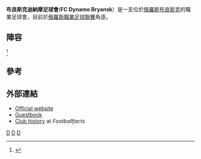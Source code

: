 {{Infobox football club
|clubname = 布良斯克迪納摩足球會
|image    = <!-- 檔案不存在 [[File:Logo_of_FC_Dynamo_Bryansk.png|100px]] ，可從英文維基百科取得 -->
|fullname = Football Club<br>Dynamo-Bryansk
|nickname = ''Blue-and-white, Partizany (Guerrillas), Dinamiki (Loudspeakers), Brianskie volki (Bryansk wolves)''
|founded  = {{Start date and age|1931}}
|ground   = [[布良斯克|布良斯克]][[Dynamo_Stadium,_Bryansk|Dynamo Stadium]]
|capacity = 10 100
|owner = [[Bryansk|Bryansk]] / [[Bryansk_Oblast|Bryansk Oblast]]
|chairman = Dmitri Mitt
|manager  = [[Yuri_Bykov|Yuri Bykov]]
 |league   = [[俄羅斯職業足球聯賽|俄羅斯職業足球聯賽]]|
 |season   = 2021–22 |
 |position = 俄乙3組，第 3 位|
 |pattern_la1=|pattern_b1=|pattern_ra1=
 |leftarm1=0000ee|body1=0000ff|rightarm1=0000ee|shorts1=0000ee|socks1=0000ee
 |pattern_la2=|pattern_b2=|pattern_ra2=
 |leftarm2=FFFFFF|body2=f1f1f1|rightarm2=FFFFFF|shorts2=FFFFFF|socks2=FFFFFF|
 |pattern_la3=|pattern_b3=|pattern_ra3=
 |leftarm3=22222a|body3=22222a|rightarm3=22222a|shorts3=22222a|socks3=703aaa
}}
'''布良斯克迪納摩足球會'''('''FC Dynamo Bryansk'''）是一支位於[[俄羅斯|俄羅斯]][[布良斯克|布良斯克]]的職業足球會，目前於[[俄羅斯職業足球聯賽|俄羅斯職業足球聯賽]]角逐。

==陣容==
{{updated|2016年7月21日}}<REF>
{{Cite web |url=http://www.pfl-russia.com/competitions/season-2016-2017/center/?SECTION_ID=58&ELEMENT_ID=257 |title=PFL website |accessdate=2016-08-01 |archive-date=2016-08-16 |archive-url=https://web.archive.org/web/20160816125046/http://www.pfl-russia.com/competitions/season-2016-2017/center/?SECTION_ID=58&ELEMENT_ID=257 |dead-url=no }}
</REF>

{{Fs start}}
{{Fs player|no=|pos=GK|nat=RUS|name=[[Vadim_Karpov|Vadim Karpov]]}}
{{Fs player|no=|pos=GK|nat=RUS|name=Pavel Lapik}}
{{Fs player|no=|pos=GK|nat=RUS|name=[[Yegor_Shamov|Yegor Shamov]]}}
{{Fs player|no=|pos=DF|nat=RUS|name=[[Nikita_Bondarenko|Nikita Bondarenko]]}}
{{Fs player|no=|pos=DF|nat=RUS|name=[[Vladislav_Bykov|Vladislav Bykov]]}}
{{Fs player|no=|pos=DF|nat=RUS|name=[[Yevgeni_Sinitsa|Yevgeni Sinitsa]]}}
{{Fs player|no=|pos=DF|nat=RUS|name=[[Artur_Yefremenko|Artur Yefremenko]]}}
{{Fs player|no=|pos=MF|nat=RUS|name=[[Gadzhi_Adzhiyev|Gadzhi Adzhiyev]]}}
{{Fs player|no=|pos=MF|nat=RUS|name=[[Arkadi_Akopyan|Arkadi Akopyan]]}}
{{Fs player|no=|pos=MF|nat=RUS|name=[[Dmitri_Avramenko|Dmitri Avramenko]]}}
{{Fs player|no=|pos=MF|nat=RUS|name=Pavel Baranov}}
{{fs mid}}
{{Fs player|no=|pos=MF|nat=RUS|name=[[Nikita_Bondarev|Nikita Bondarev]]}}
{{Fs player|no=|pos=MF|nat=RUS|name=[[Roman_Kuzovkin|Roman Kuzovkin]]}}
{{Fs player|no=|pos=MF|nat=RUS|name=[[Dmitri_Pikatov|Dmitri Pikatov]]}}
{{Fs player|no=|pos=MF|nat=RUS|name=Gogi Shoniya}}
{{Fs player|no=|pos=MF|nat=RUS|name=[[Aleksandr_Sychyov_(footballer)|Aleksandr Sychyov]]}}
{{Fs player|no=|pos=MF|nat=RUS|name=[[Roman_Yakovlev_(footballer)|Roman Yakovlev]]}}
{{Fs player|no=|pos=FW|nat=RUS|name=[[Denis_Frolov|Denis Frolov]]}}
{{Fs player|no=|pos=FW|nat=RUS|name=[[Oleg_Shelyutov|Oleg Shelyutov]]}}
{{Fs player|no=|pos=FW|nat=RUS|name=[[Sergei_Sinyayev|Sergei Sinyayev]]}}
{{Fs player|no=|pos=FW|nat=RUS|name=[[Vladimir_Sergeyevich_Syomin|Vladimir Syomin]]}}
<!--
-->
{{Fs end}}

==參考==
{{Reflist}}

==外部連結==
*[http://www.fkdb.ru/ Official website] {{Wayback|url=http://www.fkdb.ru/ |date=20100404013607 }} {{ru icon}}
*[http://DynamoBryansk.forum24.ru/ Guestbook] {{Wayback|url=http://dynamobryansk.forum24.ru/ |date=20101122211319 }} {{ru icon}}
*[http://footballfacts.ru/clubs/32886-dinamo-bryansk Club history] {{Wayback|url=http://footballfacts.ru/clubs/32886-dinamo-bryansk |date=20160730012455 }} at ''Footballfacts''

[[Category:1931年建立的足球俱樂部|D]]
[[Category:俄羅斯足球俱樂部|D]]
[[Category:1931年俄羅斯建立|D]]
